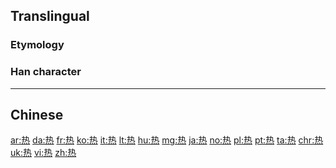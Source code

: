 {{also|熱}}
==Translingual==
{{stroke order|strokes=10}}

===Etymology===
{{Han simp|熱|f=埶|t=执}}

===Han character===
{{Han char|rn=86|rad=火|as=06|sn=10|four=|canj=QIF}}

----

==Chinese==
{{zh-see|熱}}

[[ar:热]]
[[da:热]]
[[fr:热]]
[[ko:热]]
[[it:热]]
[[lt:热]]
[[hu:热]]
[[mg:热]]
[[ja:热]]
[[no:热]]
[[pl:热]]
[[pt:热]]
[[ta:热]]
[[chr:热]]
[[uk:热]]
[[vi:热]]
[[zh:热]]